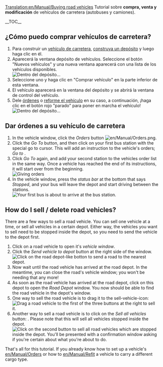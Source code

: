 [[Translation:en/Manual/Buying road vehicles]]
{{es/Traducción|origen=Buying road vehicles}}
{{es/Manual/Tutorial/Tutorial}}
Tutorial sobre '''compra, venta y modificación''' de vehículos de carretera (autobuses y camiones).

__TOC__ 
==¿Cómo puedo comprar vehículos de carretera?==
# Para construir un [[es/Manual/Vehículos de carretera|vehículo de carretera]], [[es/Manual/Construir depósitos de vehículos de carretera|construya un depósito]] y luego haga clic en él.
# Aparecerá la ventana depósito de vehículos. Seleccione el botón "Nuevos vehículos" y una nueva ventana aparecerá con una lista de los vehículos disponibles.<br/>[[File:es/Manual/Tutorial bus 5.png|frame|none|Dentro del depósito...]]
# Seleccione uno y haga clic en "Comprar vehículo" en la parte inferior de esta ventana.
# El vehículo aparecerá en la ventana del depósito y se abrirá la ventana de control del vehículo.
# Dele [[es/Manual/Órdenes|órdenes]] o [[es/Manual/Reformar vehículos|reforme el vehículo]] en su caso, a continuación, ¡haga clic en el botón rojo "parado" para poner en marcha el vehículo!<br/>[[File:es/Manual/Stopped bus.png|frame|none|Dentro del depósito...]]

==Dar órdenes a su vehículo de carretera==
{{es/Pendiente de traducción}}

#In the vehicle window, click the ''Orders'' button [[File:en/Manual/Orders.png]]. 
#Click the ''Go To'' button, and then click on your first bus station with the special go to cursor. This will add an instruction to the vehicle's orders; ''Go to <station name>''. 
#Click ''Go To'' again, and add your second station to the vehicles order list in the same way. Once a vehicle has reached the end of its instructions, it will start over from the beginning.<br/>[[File:en/Manual/Tutorial bus 6.png|frame|none|Giving orders]]
#In the vehicle window, press the ''status bar'' at the bottom that says ''Stopped'', and your bus will leave the depot and start driving between the stations.<br/>[[File:en/Manual/Tutorial bus 7.png|frame|none|Your first bus is about to arrive at the bus station.]]

==How do I sell / delete road vehicles?==
There are a few ways to sell a road vehicle. You can sell one vehicle at a time, or sell all vehicles in a certain depot. Either way, the vehicles you want to sell need to be stopped inside the depot, so you need to send the vehicle to the depot first.

# Click on a road vehicle to open it's ''vehicle window''.
# Click the ''Send vehicle to depot'' button at the right side of the window.<br/>[[File:en/Manual/Buying-road-vehicles-6.png|none|frame|Click on the road depot-like botton to send a road to the nearest depot.]]
# Now wait until the road vehicle has arrived at the road depot. In the meantime, you can close the road's vehicle window; you won't be needing that any more!
# As soon as the road vehicle has arrived at the road depot, click on this depot to open the ''Road Depot'' window. You now should be able to find the road vehicle in the depot's window.
# One way to sell the road vehicle is to drag it to the sell-vehicle-icon:<br/>[[File:en/Manual/Buying-road-vehicles-7.png|none|frame|Drag a road vehicle to the first of the three buttons at the right to sell it.]]
# Another way to sell a road vehicle is to click on the ''Sell all vehicles'' button: . Please note that this will sell all vehicles stopped inside the depot.<br/>[[File:en/Manual/Buying-road-vehicles-8.png|none|frame|Click on the second button to sell all road vehicles which are stopped inside the depot. You'll be presented with a confirmation window asking if you're certain about what you're about to do.]]

That's all for this tutorial. If you already know how to set up a vehicle's [[en/Manual/Orders]] or how to [[en/Manual/Refit]] a vehicle to carry a different cargo type.